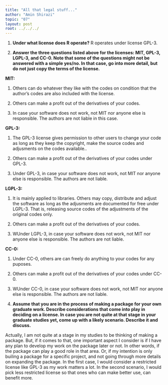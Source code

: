 ```yaml
---
title: "All that legal stuff..."
author: "Amin Shirazi"
topic: "07"
layout: post
root: ../../../
---
```


1. **Under what license does R operate?**
  R operates under license GPL-3.
  
2. **Answer the three questions listed above for the licenses: MIT, GPL-3,  LGPL-3, and CC-0. Note that some of the questions might not be answered with a simple yes/no. In that case, go into more detail, but do not just copy the terms of the license.**


  **MIT:**

  1. Others can do whatever they like with the codes on condition that the author's codes are also included with the license. 

  2. Others can make a profit out of the derivatives of your codes.
  
  3. In case your software does not work, not MIT nor anyone else is responsible. The authors are not liable in this case.


**GPL-3:**
  
  1. The GPL-3 license gives permission to other users to change your code as long as they keep the copyright, make the source codes and adjusments on the codes available..

  2. Others can make a profit out of the derivatives of your codes under GPL-3.
  

  3. Under GPL-3, in case your software does not work, not MIT nor anyone else is responsible. The authors are not liable.
  
  **LGPL-3:**
  
  1. It is mainly applied to libraries. Others may copy, distribute and adjust the software as long as the adjusments are documented for free under LGPL-3. That is, releasing source codes of the adjustments of the original codes only. 

  2. Others can make a profit out of the derivatives of your codes.

  3. WUnder LGPL-3, in case your software does not work, not MIT nor anyone else is responsible. The authors are not liable.
  
  **CC-0:**
  
  1. Under CC-0, others are can freely do anything to your codes for any puposes.

  2. Others can make a profit out of the derivatives of your codes under CC-0.

  3. WUnder CC-0, in case your software does not work, not MIT nor anyone else is responsible. The authors are not liable.
  
    
3. **Assume that you are in the process of making a package for your own graduate work. Describe considerations that come into play in deciding on a license. In case you are not quite at that stage in your graduate studies yet, come up with a likely scenario. Describe it and discuss.**

Actually, I am not quite at a stage in my studies to be thinking of making a package. But, if it comes to that, one important aspect I consider is if I have any plan to develop my work on the package later or not. In other words, if the package can play a good role in that area. Or, if my intention is only builing a package for a specific project, and not going through more details on expanding the package. In the first case, I would consider a restricted license like GPL-3 as my work matters a lot. In the second scenario, I would pick less restricted license so that ones who can make better use, can benefit more. 










